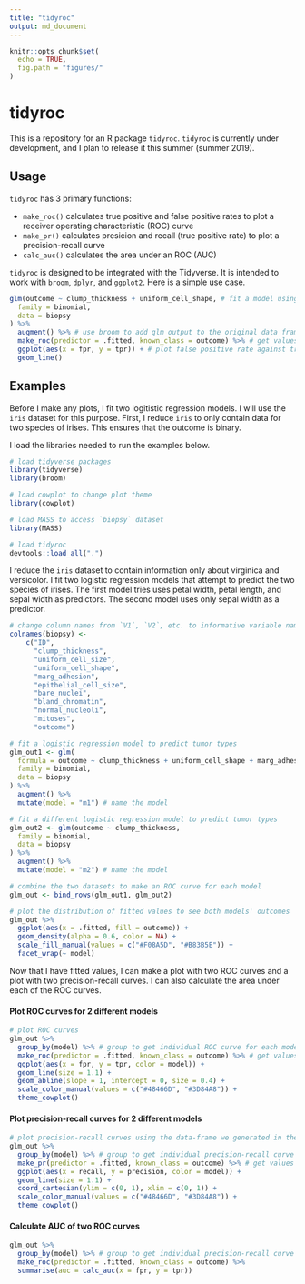 ```yaml
---
title: "tidyroc"
output: md_document
---
```


```r
knitr::opts_chunk$set(
  echo = TRUE,
  fig.path = "figures/"
)
```
# tidyroc

This is a repository for an R package `tidyroc`. `tidyroc` is currently under development, and I plan to release it this summer (summer 2019). 

## Usage

`tidyroc` has 3 primary functions: 

* `make_roc()` calculates true positive and false positive rates to plot a receiver operating characteristic (ROC) curve
* `make_pr()` calculates presicion and recall (true positive rate) to plot a precision-recall curve  
* `calc_auc()` calculates the area under an ROC (AUC)

`tidyroc` is designed to be integrated with the Tidyverse. It is intended to work with `broom`, `dplyr`, and `ggplot2`. Here is a simple use case.
```r
glm(outcome ~ clump_thickness + uniform_cell_shape, # fit a model using 3 predictors
  family = binomial,
  data = biopsy
) %>%
  augment() %>% # use broom to add glm output to the original data frame
  make_roc(predictor = .fitted, known_class = outcome) %>% # get values to plot an ROC curve
  ggplot(aes(x = fpr, y = tpr)) + # plot false positive rate against true positive rate
  geom_line()
```


## Examples

Before I make any plots, I fit two logitistic regression models. I will use the `iris` dataset for this purpose. First, I reduce `iris` to only contain data for two species of irises. This ensures that the outcome is binary. 

I load the libraries needed to run the examples below.
```r
# load tidyverse packages
library(tidyverse)
library(broom)

# load cowplot to change plot theme
library(cowplot)

# load MASS to access `biopsy` dataset
library(MASS)

# load tidyroc
devtools::load_all(".")
```

I reduce the `iris` dataset to contain information only about virginica and versicolor. I fit two logistic regression models that attempt to predict the two species of irises. The first model tries uses petal width, petal length, and sepal width as predictors. The second model uses only sepal width as a predictor.

```r
# change column names from `V1`, `V2`, etc. to informative variable names
colnames(biopsy) <- 
    c("ID",
      "clump_thickness",
      "uniform_cell_size",
      "uniform_cell_shape",
      "marg_adhesion",
      "epithelial_cell_size",
      "bare_nuclei",
      "bland_chromatin",
      "normal_nucleoli",
      "mitoses",
      "outcome")

# fit a logistic regression model to predict tumor types
glm_out1 <- glm(
  formula = outcome ~ clump_thickness + uniform_cell_shape + marg_adhesion + bare_nuclei + bland_chromatin + normal_nucleoli,
  family = binomial,
  data = biopsy
) %>%
  augment() %>%
  mutate(model = "m1") # name the model

# fit a different logistic regression model to predict tumor types
glm_out2 <- glm(outcome ~ clump_thickness,
  family = binomial,
  data = biopsy
) %>%
  augment() %>%
  mutate(model = "m2") # name the model

# combine the two datasets to make an ROC curve for each model
glm_out <- bind_rows(glm_out1, glm_out2)

# plot the distribution of fitted values to see both models' outcomes
glm_out %>%
  ggplot(aes(x = .fitted, fill = outcome)) +
  geom_density(alpha = 0.6, color = NA) +
  scale_fill_manual(values = c("#F08A5D", "#B83B5E")) +
  facet_wrap(~ model)
```
Now that I have fitted values, I can make a plot with two ROC curves and a plot with two precision-recall curves. I can also calculate the area under each of the ROC curves.

#### Plot ROC curves for 2 different models
```r
# plot ROC curves
glm_out %>%
  group_by(model) %>% # group to get individual ROC curve for each model
  make_roc(predictor = .fitted, known_class = outcome) %>% # get values to plot an ROC curve
  ggplot(aes(x = fpr, y = tpr, color = model)) +
  geom_line(size = 1.1) +
  geom_abline(slope = 1, intercept = 0, size = 0.4) +
  scale_color_manual(values = c("#48466D", "#3D84A8")) +
  theme_cowplot()
```


#### Plot precision-recall curves for 2 different models
```r
# plot precision-recall curves using the data-frame we generated in the previous example
glm_out %>%
  group_by(model) %>% # group to get individual precision-recall curve for each model
  make_pr(predictor = .fitted, known_class = outcome) %>% # get values to plot a precision-recall curve
  ggplot(aes(x = recall, y = precision, color = model)) +
  geom_line(size = 1.1) +
  coord_cartesian(ylim = c(0, 1), xlim = c(0, 1)) +
  scale_color_manual(values = c("#48466D", "#3D84A8")) +
  theme_cowplot()
```

#### Calculate AUC of two ROC curves
```r
glm_out %>%
  group_by(model) %>% # group to get individual precision-recall curve for each model
  make_roc(predictor = .fitted, known_class = outcome) %>%
  summarise(auc = calc_auc(x = fpr, y = tpr))
```

